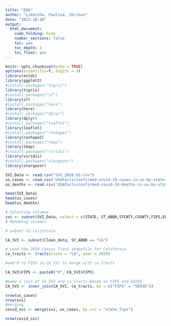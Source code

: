 ```yaml
---
title: "EDA"
author: "Likhitha, Paulina, Shrihan"
date: "2023-10-10"
output:
  html_document:
    code_folding: hide
    number_sections: false
    toc: yes
    toc_depth: 3
    toc_float: yes
---
```



```r

knitr::opts_chunk$set(echo = TRUE)
options(scientific=T, digits = 3) 
library(ezids)
library(ggplot2)
#install.packages("tigris")
library(tigris)
#install.packages("sf")
library(sf)
#install.packages("here")
library(here)
#install.packages("dplyr")
library(dplyr)
#install.packages("leaflet")
library(leaflet)
#install.packages("reshape2")
library(reshape2)
#install.packages("tmap")
library(tmap)
#install.packages("viridis")
library(viridis)
#install.packages("stargazer")
library(stargazer)


```



```r

SVI_Data <- read.csv("SVI_2020_US.csv")
us_cases <- read.csv('USAFacts/confirmed-covid-19-cases-in-us-by-state-and-county.csv')
us_deaths <- read.csv('USAFacts/confirmed-covid-19-deaths-in-us-by-state-and-county.csv')

head(SVI_Data)
head(us_cases)
head(us_deaths)

```



```r
# Selecting columns
svi <- subset(SVI_Data, select = c(STATE, ST_ABBR,STCNTY,COUNTY,FIPS,EP_POV150, EP_LIMENG, EP_AGE65, EP_MINRTY, EP_UNEMP, EP_NOHSDP, EP_AGE17, EP_DISABL, EP_SNGPNT, EP_MUNIT, EP_MOBILE, EP_CROWD, EP_NOVEH, EP_GROUPQ, RPL_THEMES))
# Renaming columns


```
```r

# subset to california

CA_SVI <- subset(Clean_data, ST_ABBR == "CA")


```

```r
# Load the 2020 Census Tract shapefile for California
ca_tracts <- tracts(state = "CA", year = 2020)

```

```r

#add 0 to FIPS in CA_SVI to merge with ca_tracts

CA_SVI$FIPS <- paste0("0", CA_SVI$FIPS)

```

```r
#make a join of CA_SVI and ca_tracts based on FIPS and GEOID
CA_SVI <- inner_join(CA_SVI, ca_tracts, by = c("FIPS" = "GEOID"))

```




```r
nrow(us_cases)
nrow(svi)
#merging
covid_svi <- merge(svi, us_cases, by.svi = "state_fips")

nrow(covid_svi)


```
